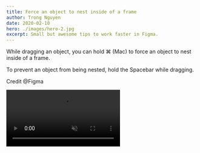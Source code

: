 ```yaml
---
title: Force an object to nest inside of a frame
author: Trong Nguyen
date: 2020-02-10
hero: ./images/hero-2.jpg
excerpt: Small but awesome tips to work faster in Figma.
---
```


<div class="Grid Col2">
<p>

While dragging an object, you can hold ⌘ (Mac) to force an object to nest inside of a frame.

To prevent an object from being nested, hold the Spacebar while dragging.

Credit @Figma

</p>

<div class="video">
  <video autoplay loop muted playsinline src="https://video.twimg.com/ext_tw_video/1229872826456268800/pu/vid/1120x720/5uk7YNuFZufDDdaF.mp4"></video>
</div>
</div>